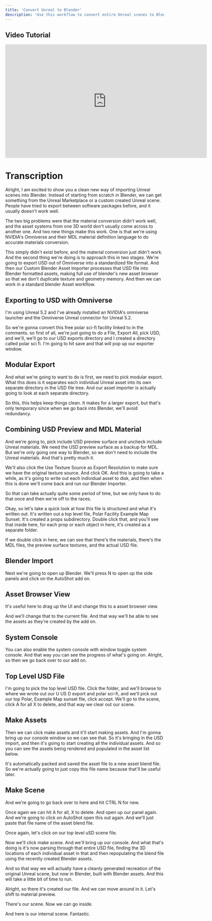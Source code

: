 ```yaml
---
title: 'Convert Unreal to Blender'
description: 'Use this workflow to convert entire Unreal scenes to Blender, using USD and Blenders integrated asset system.'
---
```


## Video Tutorial

<iframe src="https://share.descript.com/embed/mAYZ5rQmckT" width="640" height="360" frameborder="0" allowfullscreen></iframe>

# Transcription
​​Alright, I am excited to show you a clean new way of importing Unreal scenes into Blender. Instead of starting from scratch in Blender, we can get something from the Unreal Marketplace or a custom created Unreal scene. People have tried to export between software packages before, and it usually doesn't work well.

The two big problems were that the material conversion didn't work well, and the asset systems from one 3D world don't usually come across to another one. And two new things make this work. One is that we're using NVIDIA's Omniverse and their MDL material definition language to do accurate materials conversion.

This simply didn't exist before, and the material conversion just didn't work. And the second thing we're doing is to approach this in two stages. We're going to export USD out of Omniverse into a standardized file format. And then our Custom Blender Asset Importer processes that USD file into Blender formatted assets, making full use of blender's new asset browser so that we don't duplicate texture and geometry memory. And then we can work in a standard blender Asset workflow. 


## Exporting to USD with Omniverse

I'm using Unreal 5.2 and I've already installed an NVIDIA's omniverse launcher and the Omniverse Unreal connector for Unreal 5.2.

So we're gonna convert this free polar sci-fi facility linked to in the comments. so first of all, we're just going to do a File, Export All, pick USD, and we'll, we'll go to our USD exports directory and I created a directory called polar sci fi. I'm going to hit save and that will pop up our exporter window.


## Modular Export

And what we're going to want to do is first, we need to pick modular export. What this does is it separates each individual Unreal asset into its own separate directory in the USD file tree. And our asset importer is actually going to look at each separate directory.

So this, this helps keep things clean. It makes for a larger export, but that's only temporary since when we go back into Blender, we'll avoid redundancy. 


## Combining USD Preview and MDL Material

And we're going to, pick include USD preview surface and uncheck include Unreal materials. We need the USD preview surface as a backup for MDL. But we're only going one way to Blender, so we don't need to include the Unreal materials. And that's pretty much it. 

We'll also click the Use Texture Source as Export Resolution to make sure we have the original texture source. And click OK. And this is going to take a while, as it's going to write out each individual asset to disk, and then when this is done we'll come back and run our Blender Importer.

So that can take actually quite some period of time, but we only have to do that once and then we're off to the races. 

Okay, so let's take a quick look at how this file is structured and what it's written out. It's written out a top level file, Polar Facility Example Map Sunset. It's created a props subdirectory. Double click that, and you'll see that inside here, for each prop or each object in here, it's created as a separate folder.

If we double click in here, we can see that there's the materials, there's the MDL files, the preview surface textures, and the actual USD file. 


## Blender Import

Next we're going to open up Blender. We'll press N to open up the side panels and click on the AutoShot add on.


## Asset Browser View

It's useful here to drag up the UI and change this to a asset browser view.

And we'll change that to the current file. And that way we'll be able to see the assets as they're created by the add on.


## System Console

You can also enable the system console with window toggle system console. And that way you can see the progress of what's going on. Alright, so then we go back over to our add on. 


## Top Level USD File

I'm going to pick the top level USD file. Click the folder, and we'll browse to where we wrote out our U US D export and polar sci-fi, and we'll pick out our top Polar, Example Map sunset file, click accept. We'll go to the scene, click A for all X to delete, and that way we clear out our scene.


## Make Assets

Then we can click make assets and it'll start making assets. And I'm gonna bring up our console window so we can see that. So it's bringing in the USD import, and then it's going to start creating all the individual assets. And so you can see the assets being rendered and populated in the asset list below.

It's automatically packed and saved the asset file to a new asset blend file. So we're actually going to just copy this file name because that'll be useful later. 


## Make Scene

And we're going to go back over to here and hit CTRL N for new.

Once again we can hit A for all, X to delete. And open up our panel again. And we're going to click on AutoShot open this out again. And we'll just paste that file name of the asset blend file. 

Once again, let's click on our top level uSD scene file.

Now we'll click make scene. And we'll bring up our console. And what that's doing is it's now parsing through that entire USD file, finding the 3D locations of each individual asset in that and then repopulating the blend file using the recently created Blender assets.

And so that way we will actually have a cleanly generated recreation of the original Unreal scene, but now in Blender, built with Blender assets. And this will take a little bit of time to run.

Alright, so there it's created our file. And we can move around in it. Let's shift to material preview.

There's our scene. Now we can go inside.

And here is our internal scene. Fantastic.

